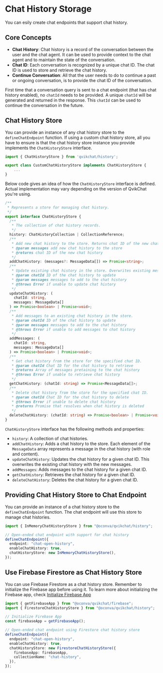 # Chat History Storage

You can esily create chat endpoints that support chat history.

## Core Concepts

- **Chat History**: Chat history is a record of the conversation between the user and the chat agent. It can be used to provide context to the chat agent and to maintain the state of the conversation.
- **Chat ID**: Each conversation is recognized by a unique chat ID. The chat ID is used to store and retrieve the chat history.
- **Continue Conversation**: All that the user needs to do to continue a past or ongoing conversation, is to provide the chat ID of the conversation.

First time that a conversation query is sent to a chat endpoint (that has chat history enabled), no `chatId` needs to be provided. A unique `chatId` will be generated and returned in the response. This `chatId` can be used to continue the conversation in the future.

## Chat History Store

You can provide an instance of any chat history store to the `defineChatEndpoint` function. If using a custom chat history store, all you have to ensure is that the chat history store instance you provide implements the `ChatHistoryStore` interface.

```typescript copy
import { ChatHistoryStore } from 'qvikchat/history';

export class CustomChatHistoryStore implements ChatHistoryStore {
    ...
}
```

Below code gives an idea of how the `ChatHistoryStore` interface is defined. Actual implementation may vary depending on the version of QvikChat you're using.

```typescript copy
/**
 * Represents a store for managing chat history.
 */
export interface ChatHistoryStore {
  /**
   * The collection of chat history records.
   */
  history: ChatHistoryCollection | CollectionReference;
  /**
   * Add new chat history to the store. Returns chat ID of the new chat history.
   * @param messages add new chat history to the store
   * @returns chat ID of the new chat history
   */
  addChatHistory: (messages?: MessageData[]) => Promise<string>;
  /**
   * Update existing chat history in the store. Overwrites existing messages with new messages.
   * @param chatId ID of the chat history to update
   * @param messages messages to add to the chat history
   * @throws Error if unable to update chat history
   */
  updateChatHistory: (
    chatId: string,
    messages: MessageData[]
  ) => Promise<boolean> | Promise<void>;
  /**
   * Add messages to an existing chat history in the store.
   * @param chatId ID of the chat history to update
   * @param messages messages to add to the chat history
   * @throws Error if unable to add messages to chat history
   */
  addMessages: (
    chatId: string,
    messages: MessageData[]
  ) => Promise<boolean> | Promise<void>;
  /**
   * Get chat history from the store for the specified chat ID.
   * @param chatId Chat ID for the chat history to retrieve
   * @returns Array of messages pretaining to the chat history
   * @throws Error if unable to retrieve chat history
   */
  getChatHistory: (chatId: string) => Promise<MessageData[]>;
  /**
   * Delete chat history from the store for the specified chat ID.
   * @param chatId Chat ID for the chat history to delete
   * @throws Error if unable to delete chat history
   * @returns Promise that resolves when chat history is deleted
   */
  deleteChatHistory: (chatId: string) => Promise<boolean> | Promise<void>;
}
```

`ChatHistoryStore` interface has the following methods and properties:

- `history`: A collection of chat histories.
- `addChatHistory`: Adds a chat history to the store. Each element of the `MessageData` array represents a message in the chat history (with role and content).
- `updateChatHistory`: Updates the chat history for a given chat ID. This overwrites the existing chat history with the new messages.
- `addMessages`: Adds messages to the chat history for a given chat ID.
- `getChatHistory`: Retrieves the chat history for a given chat ID.
- `deleteChatHistory`: Deletes the chat history for a given chat ID.

## Providing Chat History Store to Chat Endpoint

You can provide an instance of a chat history store to the `defineChatEndpoint` function. The chat endpoint will use this store to manage chat histories.

```typescript copy
import { InMemoryChatHistoryStore } from "@oconva/qvikchat/history";

// Open-ended chat endpoint with support for chat history
defineChatEndpoint({
  endpoint: "chat-open-history",
  enableChatHistory: true,
  chatHistoryStore: new InMemoryChatHistoryStore(),
});
```

## Use Firebase Firestore as Chat History Store

You can use Firebase Firestore as a chat history store. Remember to initialize the Firebase app before using it. To learn more about initializing the Firebase app, check [Initialize Firebase App](/integrations/firebase#initialize-firebase-app)

```typescript copy
import { getFirebaseApp } from "@oconva/qvikchat/firebase";
import { FirestoreChatHistoryStore } from "@oconva/qvikchat/history";

// Initialize Firebase App
const firebaseApp = getFirebaseApp();

// Open-ended chat endpoint using Firestore chat history store
defineChatEndpoint({
  endpoint: "chat-open-history",
  enableChatHistory: true,
  chatHistoryStore: new FirestoreChatHistoryStore({
    firebaseApp: firebaseApp,
    collectionName: "chat-history",
  }),
});
```
